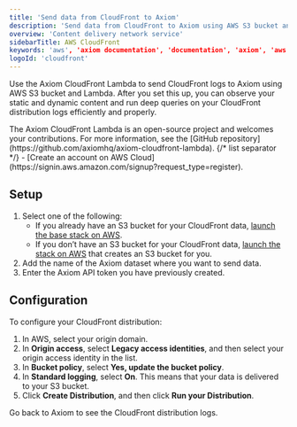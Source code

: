 ```yaml
---
title: 'Send data from CloudFront to Axiom'
description: 'Send data from CloudFront to Axiom using AWS S3 bucket and Lambda to monitor your static and dynamic content.'
overview: 'Content delivery network service'
sidebarTitle: AWS CloudFront
keywords: 'aws', 'axiom documentation', 'documentation', 'axiom', 'aws cloudfront', 'static content', 'dynamic content', 'aws s3', 'aws lambda'
logoId: 'cloudfront'
---
```



Use the Axiom CloudFront Lambda to send CloudFront logs to Axiom using AWS S3 bucket and Lambda. After you set this up, you can observe your static and dynamic content and run deep queries on your CloudFront distribution logs efficiently and properly.

<AwsDisclaimer />

<Note>
    The Axiom CloudFront Lambda is an open-source project and welcomes your contributions. For more information, see the [GitHub repository](https://github.com/axiomhq/axiom-cloudfront-lambda).
</Note>

<Prerequisites />
{/* list separator */}
- [Create an account on AWS Cloud](https://signin.aws.amazon.com/signup?request_type=register).

## Setup

1. Select one of the following:
    - If you already have an S3 bucket for your CloudFront data, [launch the base stack on AWS](https://us-east-2.console.aws.amazon.com/cloudformation/home?region=us-east-2#/stacks/create/template?stackName=CloudFront-Axiom&templateURL=https://axiom-cloudformation-stacks.s3.amazonaws.com/axiom-cloudfront-lambda-base-cloudformation-stack.yaml).
    - If you don’t have an S3 bucket for your CloudFront data, [launch the stack on AWS](https://us-east-2.console.aws.amazon.com/cloudformation/home?region=us-east-2#/stacks/create/template?stackName=CloudFront-Axiom&templateURL=https://axiom-cloudformation-stacks.s3.amazonaws.com/axiom-cloudfront-lambda-cloudformation-stack.yaml) that creates an S3 bucket for you.
1. Add the name of the Axiom dataset where you want to send data.
1. Enter the Axiom API token you have previously created.

## Configuration

To configure your CloudFront distribution:

1. In AWS, select your origin domain.
1. In **Origin access**, select **Legacy access identities**, and then select your origin access identity in the list.
1. In **Bucket policy**, select **Yes, update the bucket policy**.
1. In **Standard logging**, select **On**. This means that your data is delivered to your S3 bucket.
1. Click **Create Distribution**, and then click **Run your Distribution**.

Go back to Axiom to see the CloudFront distribution logs.
